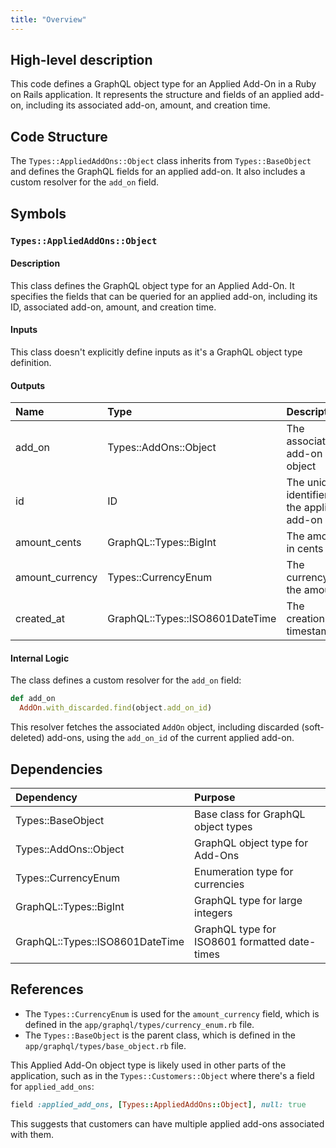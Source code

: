```yaml
---
title: "Overview"
---
```


## High-level description
This code defines a GraphQL object type for an Applied Add-On in a Ruby on Rails application. It represents the structure and fields of an applied add-on, including its associated add-on, amount, and creation time.

## Code Structure
The `Types::AppliedAddOns::Object` class inherits from `Types::BaseObject` and defines the GraphQL fields for an applied add-on. It also includes a custom resolver for the `add_on` field.

## Symbols

### `Types::AppliedAddOns::Object`
#### Description
This class defines the GraphQL object type for an Applied Add-On. It specifies the fields that can be queried for an applied add-on, including its ID, associated add-on, amount, and creation time.

#### Inputs
This class doesn't explicitly define inputs as it's a GraphQL object type definition.

#### Outputs
| Name | Type | Description |
|:-----|:-----|:------------|
| add_on | Types::AddOns::Object | The associated add-on object |
| id | ID | The unique identifier of the applied add-on |
| amount_cents | GraphQL::Types::BigInt | The amount in cents |
| amount_currency | Types::CurrencyEnum | The currency of the amount |
| created_at | GraphQL::Types::ISO8601DateTime | The creation timestamp |

#### Internal Logic
The class defines a custom resolver for the `add_on` field:

```ruby
def add_on
  AddOn.with_discarded.find(object.add_on_id)
```

This resolver fetches the associated `AddOn` object, including discarded (soft-deleted) add-ons, using the `add_on_id` of the current applied add-on.

## Dependencies
| Dependency | Purpose |
|:-----------|:--------|
| Types::BaseObject | Base class for GraphQL object types |
| Types::AddOns::Object | GraphQL object type for Add-Ons |
| Types::CurrencyEnum | Enumeration type for currencies |
| GraphQL::Types::BigInt | GraphQL type for large integers |
| GraphQL::Types::ISO8601DateTime | GraphQL type for ISO8601 formatted date-times |

## References
- The `Types::CurrencyEnum` is used for the `amount_currency` field, which is defined in the `app/graphql/types/currency_enum.rb` file.
- The `Types::BaseObject` is the parent class, which is defined in the `app/graphql/types/base_object.rb` file.

This Applied Add-On object type is likely used in other parts of the application, such as in the `Types::Customers::Object` where there's a field for `applied_add_ons`:

```ruby
field :applied_add_ons, [Types::AppliedAddOns::Object], null: true
```

This suggests that customers can have multiple applied add-ons associated with them.